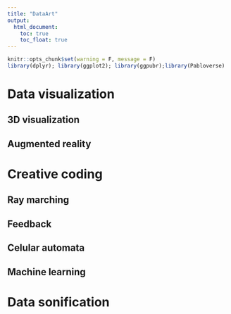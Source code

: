 ```yaml
---
title: "DataArt"
output:
  html_document:
    toc: true
    toc_float: true
---
```


```r
knitr::opts_chunk$set(warning = F, message = F)
library(dplyr); library(ggplot2); library(ggpubr);library(Pabloverse)
```

# Data visualization

## 3D visualization

## Augmented reality

# Creative coding

## Ray marching

## Feedback 

## Celular automata

## Machine learning

# Data sonification

